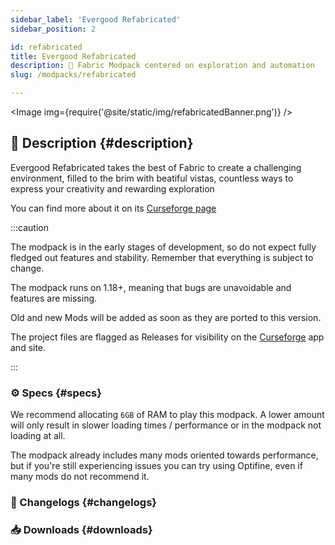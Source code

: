 ```yaml
---
sidebar_label: 'Evergood Refabricated'
sidebar_position: 2

id: refabricated
title: Evergood Refabricated
description: 🌌 Fabric Modpack centered on exploration and automation
slug: /modpacks/refabricated

---
```


<head>
    <meta content="Evergood Refabricated" property="og:title" />
    <meta content="Evergood Team" property="og:site_name" />
    <meta content="🌌 Evergood Refabricated gathers all the best of Fabric Mods into a modpack centered on exploration and automation" property="og:description" />
    <meta content="https://evergoodteam.github.io/docs/modpacks/refabricated" property="og:url" />
    <meta content="https://evergoodteam.github.io/img/refabricatedIcon.png" property="og:image" />
    <meta content="#35a2bd" data-react-helmet="true" name="theme-color" />
    <meta name="twitter:card" content="app" />
</head>



<Image img={require('@site/static/img/refabricatedBanner.png')} />

## 📑 Description {#description}

Evergood Refabricated takes the best of Fabric to create a challenging environment, filled to the brim with beatiful vistas, countless ways to express your creativity and rewarding exploration

You can find more about it on its [Curseforge page](https://www.curseforge.com/minecraft/modpacks/evergoodrefabricated)

:::caution

The modpack is in the early stages of development, so do not expect fully fledged out features and stability. Remember that everything is subject to change.

The modpack runs on 1.18+, meaning that bugs are unavoidable and features are missing.

Old and new Mods will be added as soon as they are ported to this version.

The project files are flagged as Releases for visibility on the [Curseforge](https://www.curseforge.com/minecraft/modpacks/evergoodrefabricated) app and site.

:::

### ⚙️ Specs {#specs}

We recommend allocating `6GB` of RAM to play this modpack. A lower amount will only result in slower loading times / performance or in the modpack not loading at all.  

The modpack already includes many mods oriented towards performance, but if you're still experiencing issues you can try using Optifine, even if many mods do not recommend it.

### 📰 Changelogs {#changelogs}

<!--
    <Changelog project = "refabricated" version= "0.1.1"></Changelog>
-->

### 📥 Downloads {#downloads}

<Download type = "modpacks" project = "evergoodrefabricated"></Download>
